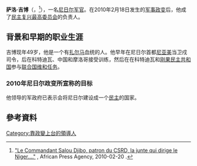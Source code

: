{{Infobox Officeholder
|name          = 萨洛·吉博
|image         = [[File:Général_de_corps_d'armée_Salou_Djibo.jpg|220px]]
|office        = [[尼日尔总统|尼日尔民主复兴最高委员会领导人]]
|term_start    = 2010年2月18日
|term_end      = 2011年4月11日
|predecessor   = [[馬馬杜·坦賈|馬馬杜·坦賈]]
|successor     = [[穆罕默杜·伊素福|穆罕默杜·伊素福]]
|birth_date    = {{birth date and age|1965|4|15|df=y}}
|birth_place   = [[尼日尔|尼日尔]]{{le|納馬羅|Namaro}}
|death_date    = 
|death_place   = 
|party         = [[民主复兴最高委员会|民主复兴最高委员会]]
<!-- Military service -->
| nickname            =
| allegiance          = [[尼日尔|尼日尔]]
| branch              = {{link-en|尼日尔武装部队|Niger Armed Forces}}
| serviceyears        = 
| rank                = {{link-en|中队负责人|Chef d'escadron}}（陆军少校）
| battles             = 
| awards              = 
}}

'''萨洛·吉博'''（{{lang-fr|Salou Djibo}}，{{bd|1965年|4月15日|}}<ref>[http://www.tamtaminfo.com/index.php?option=com_content&view=article&id=3289:le-commandant-salou-djibo-patron-du-csrd-la-junte-qui-dirige-le-niger&catid=44:politique&Itemid=61 "Le Commandant Salou Djibo, patron du CSRD, la junte qui dirige le Niger...."] {{Wayback|url=http://www.tamtaminfo.com/index.php?option=com_content&view=article&id=3289:le-commandant-salou-djibo-patron-du-csrd-la-junte-qui-dirige-le-niger&catid=44:politique&Itemid=61 |date=20110716192310 }}, African Press Agency, 2010-02-20 {{fr icon}}.</ref>），一名[[尼日尔|尼日尔]][[军官|军官]]。在2010年2月18日发生的[[2010年尼日尔政变|军事政变]]后，他成了[[民主复兴最高委员会|民主复兴最高委员会]]的负责人。

==背景和早期的职业生涯==
吉博现年49岁，他是一个有[[扎尔马族|扎尔马]]血统的人。他早年在尼日尔首都[[尼亚美|尼亚美]]当卫戍司令，后在科特迪瓦、中国和摩洛哥接受训练，然后在在科特迪瓦和[[刚果民主共和国|刚果民主共和国]]参与[[联合国|联合国]][[联合国维持和平部队|维和任务]]。

===2010年尼日尔政变所宣称的目标===
他领导的军政府已表示会将尼日尔建设成一个[[民主|民主]]的国家。

==參考資料==
{{Reflist}}

{{s-start}}
{{s-off}}
{{s-bef|before=[[馬馬杜·坦賈|馬馬杜·坦賈]]|as=尼日尔总统}}
{{s-ttl|title=[[尼日尔总统|民主复兴最高委员会主席]]|years=2010年-2011年}}
{{s-aft|after=[[穆罕默杜·伊素福|穆罕默杜·伊素福]]|as=尼日尔总统}}
{{s-end}}
{{尼日國家元首}}

{{DEFAULTSORT:Djibo, Salou}}
[[Category:靠政變上台的領導人|Category:靠政變上台的領導人]]